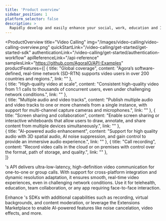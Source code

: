 ```yaml
---
title: 'Product overview'
sidebar_position: 1
platform_selector: false
description: >
  Rapidly develop and easily enhance your social, work, education and IoT apps with face-to-face interaction.
---
```



<ProductOverview
  title="Video Calling"
  img="/images/video-calling/video-calling-overview.png"
  quickStartLink="/video-calling/get-started/get-started-sdk"
  authenticationLink="/video-calling/get-started/authentication-workflow"
  apiReferenceLink="/api-reference"
  samplesLink="https://github.com/AgoraIO/API-Examples"
  productFeatures={[
    {
      title: "Global coverage",
      content: "Agora’s software-defined, real-time network (SD-RTN) supports video users in over 200 countries and regions.",
      link: ""
    },  
    {
      title: "High-quality video at scale",
      content: "Consistent high-quality video from 1:1 calls to thousands of concurrent users, even under challenging network conditions.",
      link: ""
    },  
    {
      title: "Multiple audio and video tracks",
      content: "Publish multiple audio and video tracks to one or more channels from a single instance, with support for multi-channel capture cameras and microphones.",
      link: ""
    },
    {
      title: "Screen sharing and collaboration",
      content: "Enable screen sharing or interactive whiteboards that allow users to draw, annotate, and share content from multiple devices simultaneously.",
      link: ""
    },    
    {
      title: "AI-powered audio enhancement",
      content: "Support for high quality audio with 3D spatial audio, AI noise suppression, and gain control to provide an immersive audio experience.",
      link: ""
    },
    {
      title: "Call recording",
      content: "Record video calls in the cloud or on premises with control over the format, path of storage, and quality.",
      link: ""
    },    
  ]}

>

<Vg k="COMPANY" />'s <Vg k="VIDEO" /> API delivers ultra-low-latency, high-definition video communication for one-to-one or group calls. With support for cross-platform integration and dynamic resolution adaptation, it ensures smooth, real-time video experiences, even in challenging network conditions. Use it for telehealth, education, team collaboration, or any app requiring face-to-face interaction.

Enhance <Vg k="COMPANY" />'s <Vg k="VIDEO" /> SDKs with additional capabilities such as recording, virtual backgrounds, and content moderation, or leverage the Extensions Marketplace to enable AI-powered features like noise cancelation, video effects, and more.

</ProductOverview>